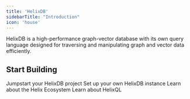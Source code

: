```yaml
---
title: 'HelixDB'
sidebarTitle: "Introduction"
icon: 'house'
---
```

HelixDB is a high-performance graph-vector database with its own query language designed for traversing and manipulating graph and vector data efficiently.

## Start Building
<CardGroup cols={2}>
  <Card
    title="Quick Start"
    icon="bolt"
    href="../getting-started/quick-start"
  >
    Jumpstart your HelixDB project
  </Card>
  <Card
    title="Installation"
    icon="download"
    href="../getting-started/installation"
  >
    Set up your own HelixDB instance
  </Card>
  <Card
    title="Helix Ecosystem"
    icon="dna"
    href="../infra/overview"
  >
    Learn about the Helix Ecosystem
  </Card>
  <Card
    title="Helix Query Language"
    icon="book"
    href="../hql/hql"
  >
    Learn about HelixQL
  </Card>
</CardGroup>